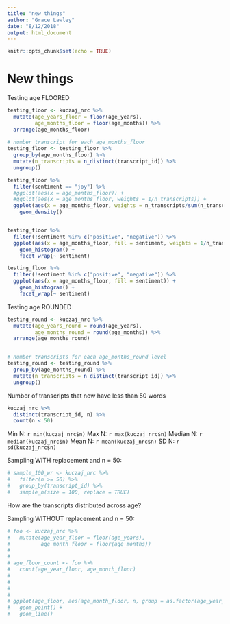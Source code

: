 ```yaml
---
title: "new things"
author: "Grace Lawley"
date: "8/12/2018"
output: html_document
---
```


```r
knitr::opts_chunk$set(echo = TRUE)
```

# New things

Testing age FLOORED
```r
testing_floor <- kuczaj_nrc %>% 
  mutate(age_years_floor = floor(age_years),
         age_months_floor = floor(age_months)) %>% 
  arrange(age_months_floor)
  
# number transcript for each age_months_floor
testing_floor <- testing_floor %>% 
  group_by(age_months_floor) %>% 
  mutate(n_transcripts = n_distinct(transcript_id)) %>% 
  ungroup()

testing_floor %>% 
  filter(sentiment == "joy") %>% 
  #ggplot(aes(x = age_months_floor)) +
  #ggplot(aes(x = age_months_floor, weights = 1/n_transcripts)) +
  ggplot(aes(x = age_months_floor, weights = n_transcripts/sum(n_transcripts))) +
    geom_density()


testing_floor %>%
  filter(!sentiment %in% c("positive", "negative")) %>%
  ggplot(aes(x = age_months_floor, fill = sentiment, weights = 1/n_transcripts)) +
    geom_histogram() +
    facet_wrap(~ sentiment)

testing_floor %>%
  filter(!sentiment %in% c("positive", "negative")) %>%
  ggplot(aes(x = age_months_floor, fill = sentiment)) +
    geom_histogram() +
    facet_wrap(~ sentiment)

```


Testing age ROUNDED
```r
testing_round <- kuczaj_nrc %>% 
  mutate(age_years_round = round(age_years),
         age_months_round = round(age_months)) %>% 
  arrange(age_months_round)


# number transcripts for each age_months_round level
testing_round <- testing_round %>% 
  group_by(age_months_round) %>% 
  mutate(n_transcripts = n_distinct(transcript_id)) %>% 
  ungroup()
```

Number of transcripts that now have less than 50 words
```r
kuczaj_nrc %>% 
  distinct(transcript_id, n) %>% 
  count(n < 50)
```

Min N: `r min(kuczaj_nrc$n)`
Max N: `r max(kuczaj_nrc$n)`
Median N: `r median(kuczaj_nrc$n)`
Mean N: `r mean(kuczaj_nrc$n)`
SD N: `r sd(kuczaj_nrc$n)`

Sampling WITH replacement and n = 50:
```r
# sample_100_wr <- kuczaj_nrc %>% 
#   filter(n >= 50) %>% 
#   group_by(transcript_id) %>% 
#   sample_n(size = 100, replace = TRUE)
```

How are the transcripts distributed across age?


Sampling WITHOUT replacement and n = 50:
```r
# foo <- kuczaj_nrc %>% 
#   mutate(age_year_floor = floor(age_years),
#          age_month_floor = floor(age_months))  
# 
# 
# age_floor_count <- foo %>% 
#   count(age_year_floor, age_month_floor) 
# 
# 
# 
# 
# ggplot(age_floor, aes(age_month_floor, n, group = as.factor(age_year_floor), color = as.factor(age_year_floor))) +
#   geom_point() +
#   geom_line()
  

  
```

